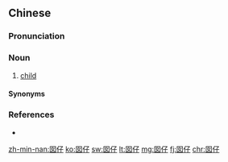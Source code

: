 ==Chinese==
{{zh-forms|alt=囝仔}}

===Pronunciation===
{{zh-pron
|mn=xm,qz,zz:kín-仔/qz:kán-仔/xm,tp,kh,tn,lk,sx,yl,hc,tc:gín-仔/km,mg:gín--仔
|cat=n
}}

===Noun===
{{zh-noun}} {{tlb|zh|Min Nan}}

# [[child]]

====Synonyms====
{{zh-dial|小孩}}

===References===
* {{thcwd|2152}}

[[zh-min-nan:囡仔]]
[[ko:囡仔]]
[[sw:囡仔]]
[[lt:囡仔]]
[[mg:囡仔]]
[[fj:囡仔]]
[[chr:囡仔]]